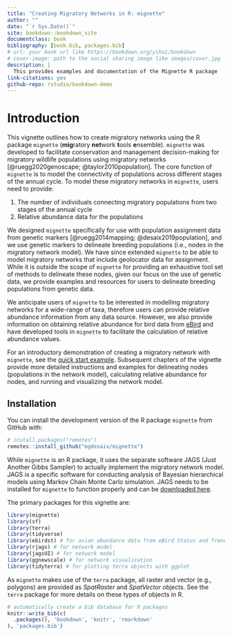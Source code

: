 ```yaml
--- 
title: "Creating Migratory Networks in R: mignette"
author: ""
date: "`r Sys.Date()`"
site: bookdown::bookdown_site
documentclass: book
bibliography: [book.bib, packages.bib]
# url: your book url like https://bookdown.org/yihui/bookdown
# cover-image: path to the social sharing image like images/cover.jpg
description: |
  This provides examples and documentation of the Mignette R package
link-citations: yes
github-repo: rstudio/bookdown-demo
---
```


# Introduction

This vignette outlines how to create migratory networks using the R package `mignette` (**mig**ratory **net**work **t**ools **e**nsemble). `mignette` was developed to facilitate conservation and management decision-making for migratory wildlife populations using migratory networks [@ruegg2020genoscape; @taylor2010population]. The core function of `mignette` is to model the connectivity of populations across different stages of the annual cycle. To model these migratory networks in `mignette`, users need to provide:

1. The number of individuals connecting migratory populations from two stages of the annual cycle
2. Relative abundance data for the populations

We designed `mignette` specifically for use with population assignment data from genetic markers [@ruegg2014mapping; @desaix2019population], and we use genetic markers to delineate breeding populations (i.e., nodes in the migratory network model). We have since extended `mignette` to be able to model migratory networks that include geolocator data for assignment. While it is outside the scope of `mignette` for providing an exhaustive tool set of methods to delineate these nodes, given our focus on the use of genetic data, we provide examples and resources for users to delineate breeding populations from genetic data.

We anticipate users of `mignette` to be interested in modelling migratory networks for a wide-range of taxa, therefore users can provide relative abundance information from any data source. However, we also provide information on obtaining relative abundance for bird data from [eBird](https://ebird.org/science/status-and-trends) and have developed tools in `mignette` to facilitate the calculation of relative abundance values.

For an introductory demonstration of creating a migratory network with `mignette`, see the [quick start example](#quickstart). Subsequent chapters of the vignette provide more detailed instructions and examples for delineating nodes (populations in the network model), calculating relative abundance for nodes, and running and visualizing the network model.

## Installation 

You can install the development version of the R package `mignette` from GitHub with:

``` r
# install.packages("remotes")
remotes::install_github("mgdesaix/mignette")
```

While `mignette` is an R package, it uses the separate software JAGS (Just Another Gibbs Sampler) to actually implement the migratory network model. JAGS is a specific software for conducting analysis of Bayesian hierarchical models using Markov Chain Monte Carlo simulation. JAGS needs to be installed for `mignette` to function properly and can be [downloaded here](https://mcmc-jags.sourceforge.io/).

The primary packages for this vignette are:

``` r
library(mignette)
library(sf)
library(terra)
library(tidyverse)
library(ebirdst) # for avian abundance data from eBird Status and Trends
library(rjags) # for network model
library(jagsUI) # for network model
library(ggnewscale) # for network visualization
library(tidyterra) # for plotting terra objects with ggplot
```

As `mignette` makes use of the `terra` package, all raster and vector (e.g., polygons) are provided as *SpatRaster* and *SpatVector* objects. See the `terra` package for more details on these types of objects in R.

```r
# automatically create a bib database for R packages
knitr::write_bib(c(
  .packages(), 'bookdown', 'knitr', 'rmarkdown'
), 'packages.bib')
```
